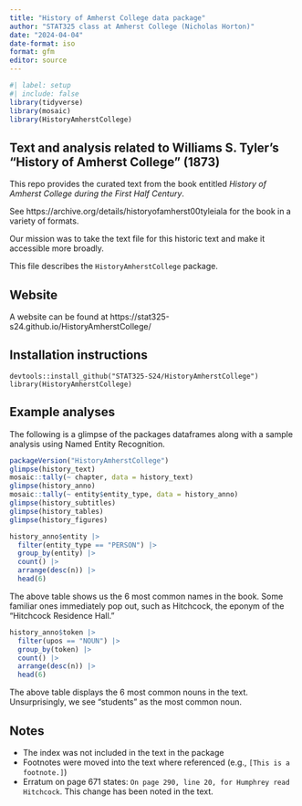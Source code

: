 ```yaml
---
title: "History of Amherst College data package"
author: "STAT325 class at Amherst College (Nicholas Horton)"
date: "2024-04-04"
date-format: iso
format: gfm
editor: source
---
```


```r
#| label: setup
#| include: false
library(tidyverse)
library(mosaic)
library(HistoryAmherstCollege)
```

## Text and analysis related to Williams S. Tyler's "History of Amherst College" (1873)

This repo provides the curated text from the book entitled *History of Amherst College during the First Half Century*.

See https://archive.org/details/historyofamherst00tyleiala for the book in a variety of formats.

Our mission was to take the text file for this historic text and make it accessible more broadly.

This file describes the `HistoryAmherstCollege` package.

## Website

A website can be found at https://stat325-s24.github.io/HistoryAmherstCollege/

## Installation instructions

```
devtools::install_github("STAT325-S24/HistoryAmherstCollege")
library(HistoryAmherstCollege)
```

## Example analyses

The following is a glimpse of the packages dataframes along with a sample analysis using Named Entity Recognition. 

```r
packageVersion("HistoryAmherstCollege")
glimpse(history_text)
mosaic::tally(~ chapter, data = history_text)
glimpse(history_anno)
mosaic::tally(~ entity$entity_type, data = history_anno)
glimpse(history_subtitles)
glimpse(history_tables)
glimpse(history_figures)
```

```r
history_anno$entity |>
  filter(entity_type == "PERSON") |>
  group_by(entity) |>
  count() |>
  arrange(desc(n)) |>
  head(6)
```

The above table shows us the 6 most common names in the book.  Some familiar ones immediately pop out, such as Hitchcock, the eponym of the "Hitchcock Residence Hall."

```r
history_anno$token |>
  filter(upos == "NOUN") |>
  group_by(token) |>
  count() |>
  arrange(desc(n)) |>
  head(6)
```

The above table displays the 6 most common nouns in the text.  Unsurprisingly, we see "students" as the most common noun.

## Notes

- The index was not included in the text in the package
- Footnotes were moved into the text where referenced (e.g., `[This is a footnote.]`)
- Erratum on page 671 states: `On page 290, line 20, for Humphrey read Hitchcock`. This change has been noted in the text.
